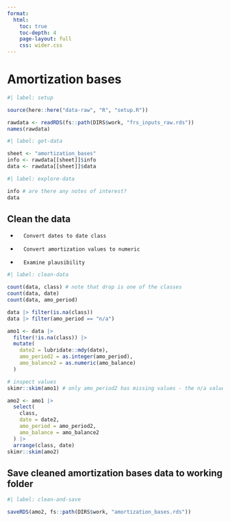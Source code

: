 ```yaml
---
format:
  html:
    toc: true
    toc-depth: 4
    page-layout: full
    css: wider.css
---
```


# Amortization bases

```r
#| label: setup

source(here::here("data-raw", "R", "setup.R"))

rawdata <- readRDS(fs::path(DIRS$work, "frs_inputs_raw.rds"))
names(rawdata)

```

```r
#| label: get-data

sheet <- "amortization_bases"
info <- rawdata[[sheet]]$info
data <- rawdata[[sheet]]$data

```


```r
#| label: explore-data

info # are there any notes of interest?
data

```

## Clean the data

-       Convert dates to date class
-       Convert amortization values to numeric
-       Examine plausibility


```r
#| label: clean-data

count(data, class) # note that drop is one of the classes
count(data, date)
count(data, amo_period)

data |> filter(is.na(class))
data |> filter(amo_period == "n/a")

amo1 <- data |>
  filter(!is.na(class)) |>
  mutate(
    date2 = lubridate::mdy(date),
    amo_period2 = as.integer(amo_period),
    amo_balance2 = as.numeric(amo_balance)
  )

# inspect values
skimr::skim(amo1) # only amo_period2 has missing values - the n/a values from before

amo2 <- amo1 |>
  select(
    class,
    date = date2,
    amo_period = amo_period2,
    amo_balance = amo_balance2
  ) |>
  arrange(class, date)
skimr::skim(amo2)

```


## Save cleaned amortization bases data to working folder

```r
#| label: clean-and-save

saveRDS(amo2, fs::path(DIRS$work, "amortization_bases.rds"))

```
